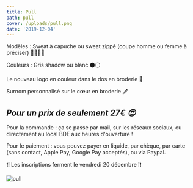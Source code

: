 ```yaml
---
title: Pull
path: pull
cover: /uploads/pull.png
date: '2019-12-04'
---
```

Modèles : Sweat à capuche ou sweat zippé (coupe homme ou femme à préciser) 🙋‍♀‍🙋‍♂‍

Couleurs : Gris shadow ou blanc ⚫⚪

Le nouveau logo en couleur dans le dos en broderie 🦚

Surnom personnalisé sur le cœur en broderie 🖋

## _**Pour un prix de seulement 27€ 😍**_

Pour la commande : ça se passe par mail, sur les réseaux sociaux, ou directement au local BDE aux heures d'ouverture !

Pour le paiement : vous pouvez payer en liquide, par chèque, par carte (sans contact, Apple Pay, Google Pay acceptés), ou via Paypal.

<PaypalButton />

❗❕ Les inscriptions ferment le vendredi 20 décembre ❕❗

![pull](/uploads/pull.png)
